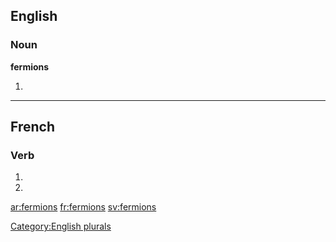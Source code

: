 ==English==

===Noun===
'''fermions'''

# {{plural of|[[fermion]]}}

[[Category:English plurals]]

----

==French==

===Verb===
{{fr-verb-form}}

# {{form of|[[first-person|First-person]] [[plural]] [[imperfect indicative]]|[[fermer#French|fermer]]|lang=French}}
# {{form of|[[first-person|First-person]] [[plural]] [[present subjunctive]]|fermer#French|fermer|lang=French}}

[[ar:fermions]]
[[fr:fermions]]
[[sv:fermions]]